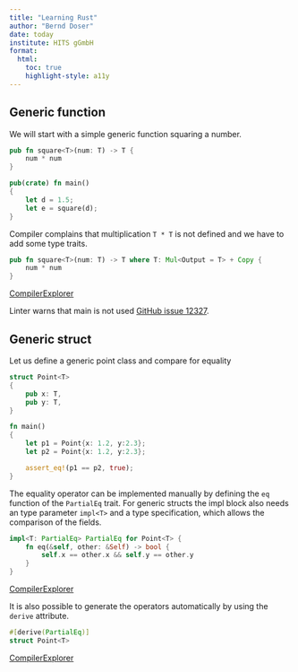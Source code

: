 ```yaml
---
title: "Learning Rust"
author: "Bernd Doser"
date: today
institute: HITS gGmbH
format:
  html:
    toc: true
    highlight-style: a11y
---
```


## Generic function

We will start with a simple generic function squaring a number.

```Rust
pub fn square<T>(num: T) -> T {
    num * num
}

pub(crate) fn main()
{
    let d = 1.5;
    let e = square(d);
}
```

Compiler complains that multiplication `T * T` is not defined and we have to add some type traits. 

```Rust
pub fn square<T>(num: T) -> T where T: Mul<Output = T> + Copy {
    num * num
}
```
[CompilerExplorer](https://godbolt.org/z/YMhGc3Yvd)

Linter warns that main is not used [GitHub issue 12327](https://github.com/rust-lang/rust/issues/12327).


## Generic struct

Let us define a generic point class and compare for equality

```Rust
struct Point<T>
{
    pub x: T,
    pub y: T,
}

fn main()
{
    let p1 = Point{x: 1.2, y:2.3};
    let p2 = Point{x: 1.2, y:2.3};

    assert_eq!(p1 == p2, true);
}
```

The equality operator can be implemented manually by defining the `eq` function of the `PartialEq` trait.
For generic structs the impl block also needs an type parameter `impl<T>` and a type specification, which allows the comparison of the fields.

```Rust
impl<T: PartialEq> PartialEq for Point<T> {
    fn eq(&self, other: &Self) -> bool {
        self.x == other.x && self.y == other.y
    }
}
```
[CompilerExplorer](https://godbolt.org/z/rGqWzEje5)

It is also possible to generate the operators automatically by using the `derive` attribute.

```Rust
#[derive(PartialEq)]
struct Point<T>
```
[CompilerExplorer](https://godbolt.org/z/e97PedWjG)
